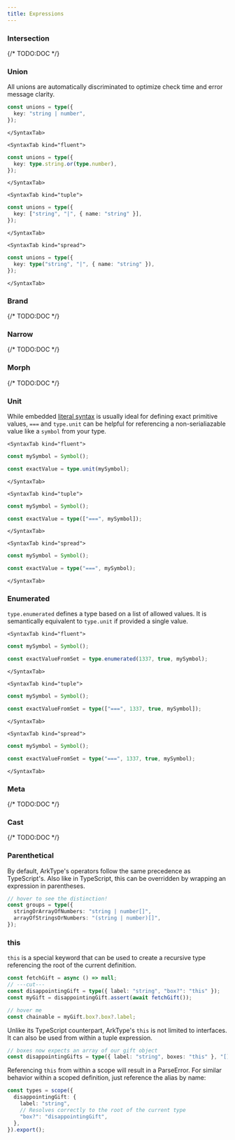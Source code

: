 ```yaml
---
title: Expressions
---
```



### Intersection

{/* TODO:DOC */}

### Union

All unions are automatically discriminated to optimize check time and error message clarity.

<Tabs>
	<SyntaxTab kind="string">

```ts
const unions = type({
  key: "string | number",
});
```

    </SyntaxTab>

    <SyntaxTab kind="fluent">

```ts
const unions = type({
  key: type.string.or(type.number),
});
```

    </SyntaxTab>

    <SyntaxTab kind="tuple">

```ts
const unions = type({
  key: ["string", "|", { name: "string" }],
});
```

    </SyntaxTab>

    <SyntaxTab kind="spread">

```ts
const unions = type({
  key: type("string", "|", { name: "string" }),
});
```

    </SyntaxTab>

</Tabs>

### Brand

{/* TODO:DOC */}

### Narrow

{/* TODO:DOC */}

### Morph

{/* TODO:DOC */}

### Unit

While embedded [literal syntax](/literals) is usually ideal for defining exact primitive values, `===` and `type.unit` can be helpful for referencing a non-serialiazable value like a `symbol` from your type.

<Tabs>

    <SyntaxTab kind="fluent">

```ts
const mySymbol = Symbol();

const exactValue = type.unit(mySymbol);
```

    </SyntaxTab>

    <SyntaxTab kind="tuple">

```ts
const mySymbol = Symbol();

const exactValue = type(["===", mySymbol]);
```

    </SyntaxTab>

    <SyntaxTab kind="spread">

```ts
const mySymbol = Symbol();

const exactValue = type("===", mySymbol);
```

    </SyntaxTab>

</Tabs>

### Enumerated

`type.enumerated` defines a type based on a list of allowed values. It is semantically equivalent to `type.unit` if provided a single value.

<Tabs>

    <SyntaxTab kind="fluent">

```ts
const mySymbol = Symbol();

const exactValueFromSet = type.enumerated(1337, true, mySymbol);
```

    </SyntaxTab>

    <SyntaxTab kind="tuple">

```ts
const mySymbol = Symbol();

const exactValueFromSet = type(["===", 1337, true, mySymbol]);
```

    </SyntaxTab>

    <SyntaxTab kind="spread">

```ts
const mySymbol = Symbol();

const exactValueFromSet = type("===", 1337, true, mySymbol);
```

    </SyntaxTab>

</Tabs>

### Meta

{/* TODO:DOC */}

### Cast

{/* TODO:DOC */}

### Parenthetical

By default, ArkType's operators follow the same precedence as TypeScript's. Also like in TypeScript, this can be overridden by wrapping an expression in parentheses.

```ts
// hover to see the distinction!
const groups = type({
  stringOrArrayOfNumbers: "string | number[]",
  arrayOfStringsOrNumbers: "(string | number)[]",
});
```

### this

`this` is a special keyword that can be used to create a recursive type referencing the root of the current definition.

```ts
const fetchGift = async () => null;
// ---cut---
const disappointingGift = type({ label: "string", "box?": "this" });
const myGift = disappointingGift.assert(await fetchGift());

// hover me
const chainable = myGift.box?.box?.label;
```

Unlike its TypeScript counterpart, ArkType's `this` is not limited to interfaces. It can also be used from within a tuple expression.

```ts
// boxes now expects an array of our gift object
const disappointingGifts = type({ label: "string", boxes: "this" }, "[]");
```

Referencing `this` from within a scope will result in a ParseError. For similar behavior within a scoped definition, just reference the alias by name:

```ts
const types = scope({
  disappointingGift: {
    label: "string",
    // Resolves correctly to the root of the current type
    "box?": "disappointingGift",
  },
}).export();
```

